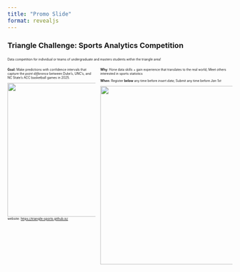 ```yaml
---
title: "Promo Slide"
format: revealjs
---
```


### Triangle Challenge: Sports Analytics Competition {.smaller}

::: {style="font-size: 50%;"}
Data competition for individual or teams of undergraduate and masters students within the triangle area!

::: columns
::: {.column width="40%"}
**Goal:** Make predictions with confidence intervals that capture the *point difference* between Duke's, UNC's, and NC State's ACC basketball games in 2025.

![](images/example.png){width="400" height="300" fig-align="center"} website: <https://triangle-sports.github.io/>
:::

::: {.column width="60%"}
**Why**: Hone data skills + gain experience that translates to the real world; Meet others interested in sports statistics

**When**: Register **below** any time before *insert date*; Submit any time before *Jan 1st*

![](images/qr_code.png){width="400" height="400" fig-align="center"}
:::
:::
:::
